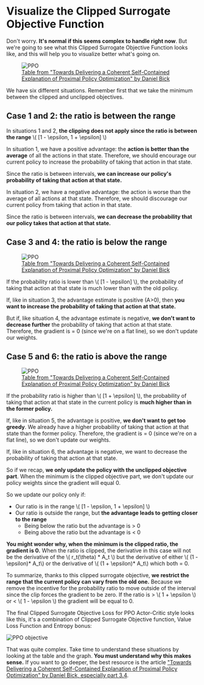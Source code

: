 # Visualize the Clipped Surrogate Objective Function

Don't worry. **It's normal if this seems complex to handle right now**. But we're going to see what this Clipped Surrogate Objective Function looks like, and this will help you to visualize better what's going on.

<figure class="image table text-center m-0 w-full">
  <img src="https://huggingface.co/datasets/huggingface-deep-rl-course/course-images/resolve/main/en/unit9/recap.jpg" alt="PPO"/>
  <figcaption><a href="https://fse.studenttheses.ub.rug.nl/25709/1/mAI_2021_BickD.pdf">Table from "Towards Delivering a Coherent Self-Contained
    Explanation of Proximal Policy Optimization" by Daniel Bick</a></figcaption>
</figure>

We have six different situations. Remember first that we take the minimum between the clipped and unclipped objectives.

## Case 1 and 2: the ratio is between the range

In situations 1 and 2, **the clipping does not apply since the ratio is between the range** \\( [1 - \epsilon, 1 + \epsilon] \\)

In situation 1, we have a positive advantage: the **action is better than the average** of all the actions in that state. Therefore, we should encourage our current policy to increase the probability of taking that action in that state.

Since the ratio is between intervals, **we can increase our policy's probability of taking that action at that state.**

In situation 2, we have a negative advantage: the action is worse than the average of all actions at that state. Therefore, we should discourage our current policy from taking that action in that state.

Since the ratio is between intervals, **we can decrease the probability that our policy takes that action at that state.**

## Case 3 and 4: the ratio is below the range
<figure class="image table text-center m-0 w-full">
  <img src="https://huggingface.co/datasets/huggingface-deep-rl-course/course-images/resolve/main/en/unit9/recap.jpg" alt="PPO"/>
  <figcaption><a href="https://fse.studenttheses.ub.rug.nl/25709/1/mAI_2021_BickD.pdf">Table from "Towards Delivering a Coherent Self-Contained
    Explanation of Proximal Policy Optimization" by Daniel Bick</a></figcaption>
</figure>

If the probability ratio is lower than \\( [1 - \epsilon] \\), the probability of taking that action at that state is much lower than with the old policy.

If, like in situation 3, the advantage estimate is positive (A>0), then **you want to increase the probability of taking that action at that state.**

But if, like situation 4, the advantage estimate is negative, **we don't want to decrease further** the probability of taking that action at that state. Therefore, the gradient is = 0 (since we're on a flat line), so we don't update our weights.

## Case 5 and 6: the ratio is above the range
<figure class="image table text-center m-0 w-full">
  <img src="https://huggingface.co/datasets/huggingface-deep-rl-course/course-images/resolve/main/en/unit9/recap.jpg" alt="PPO"/>
  <figcaption><a href="https://fse.studenttheses.ub.rug.nl/25709/1/mAI_2021_BickD.pdf">Table from "Towards Delivering a Coherent Self-Contained
    Explanation of Proximal Policy Optimization" by Daniel Bick</a></figcaption>
</figure>

If the probability ratio is higher than \\( [1 + \epsilon] \\), the probability of taking that action at that state in the current policy is **much higher than in the former policy.**

If, like in situation 5, the advantage is positive, **we don't want to get too greedy**. We already have a higher probability of taking that action at that state than the former policy. Therefore, the gradient is = 0 (since we're on a flat line), so we don't update our weights.

If, like in situation 6, the advantage is negative, we want to decrease the probability of taking that action at that state.

So if we recap, **we only update the policy with the unclipped objective part**. When the minimum is the clipped objective part, we don't update our policy weights since the gradient will equal 0.

So we update our policy  only if:
- Our ratio is in the range \\( [1 - \epsilon, 1 + \epsilon] \\)
- Our ratio is outside the range, but **the advantage leads to getting closer to the range**
    - Being below the ratio but the advantage is > 0
    - Being above the ratio but the advantage is < 0

**You might wonder why, when the minimum is the clipped ratio, the gradient is 0.** When the ratio is clipped, the derivative in this case will not be the derivative of the \\( r_t(\theta) * A_t \\)   but the derivative of either \\( (1 - \epsilon)* A_t\\) or the derivative of \\( (1 + \epsilon)* A_t\\) which both = 0.


To summarize, thanks to this clipped surrogate objective, **we restrict the range that the current policy can vary from the old one.** Because we remove the incentive for the probability ratio to move outside of the interval since the clip forces the gradient to be zero. If the ratio is > \\( 1 + \epsilon \\) or < \\( 1 - \epsilon \\) the gradient will be equal to 0.

The final Clipped Surrogate Objective Loss for PPO Actor-Critic style looks like this, it's a combination of Clipped Surrogate Objective function, Value Loss Function and Entropy bonus:

<img src="https://huggingface.co/datasets/huggingface-deep-rl-course/course-images/resolve/main/en/unit9/ppo-objective.jpg" alt="PPO objective"/>

That was quite complex. Take time to understand these situations by looking at the table and the graph. **You must understand why this makes sense.** If you want to go deeper, the best resource is the article ["Towards Delivering a Coherent Self-Contained Explanation of Proximal Policy Optimization" by Daniel Bick, especially part 3.4](https://fse.studenttheses.ub.rug.nl/25709/1/mAI_2021_BickD.pdf).
